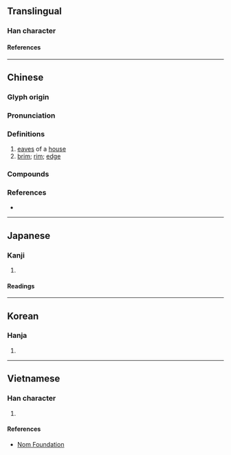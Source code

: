 {{also|簷}}
{{character info}}
==Translingual==

===Han character===
{{Han char|rn=75|rad=木|as=13|sn=17|four=47961|canj=DNCR|ids=⿰木詹}}

====References====
{{Han ref|kx=0556.270|dkj=15659|dj=0946.030|hdz=21304.040|uh=6A90}}

----

==Chinese==
{{zh-forms|t2=簷}}

===Glyph origin===
{{Han etym}}

===Pronunciation===
{{zh-pron
|m=yán
|c=jim4,sim4,jam4
|h=gd=yam2
|md=sièng
|mn=ml:iâm/qz,tw,xm,zz:chîⁿ
|mn_note=iâm - literary; chîⁿ - vernacular
|mn-t=siam5/zin5
|mn-t_note=siam5 - literary; zin5 - vernacular
|mc=y
|oc=y
|cat=n
}}

===Definitions===
{{zh-hanzi}}

# [[eaves]] of a [[house]]
# [[brim]]; [[rim]]; [[edge]]

===Compounds===
{{zh-der|三檐傘|各人自掃檐前雪，莫管他家瓦上霜|屋檐|帳檐|帽檐|廊檐|房檐|步檐|滴水檐|檐喙|檐子|檐溜|檐溝|檐牙|檐鈴|檐馬|老貓溜房檐|茅檐|茅檐土壁|重檐|風檐寸晷|風檐|飛檐|飛檐走壁|飛檐走脊|簷蛇:jim4 se4-2|檐柱|檐廊|檐楯}}

===References===
* {{R:yue:mfccd}}

----

==Japanese==

===Kanji===
{{ja-kanji|grade=|rs=木13}}

# {{rfdef|ja|sort=木13}}

====Readings====
{{ja-readings
|on=えん, たん
|kun=ひさし
}}

----

==Korean==

===Hanja===
{{ko-hanja|첨}}

# {{rfdef|ko|sort=木13}}

----

==Vietnamese==

===Han character===
{{vi-readings|rs=木13|reading=[[diêm]], [[diềm]], [[thềm]], [[thiềm]]}}

# {{rfdef|vi|sort=木13}}

====References====
* [http://nomfoundation.org/common/nom_details.php?codepoint=6a90 Nom Foundation]